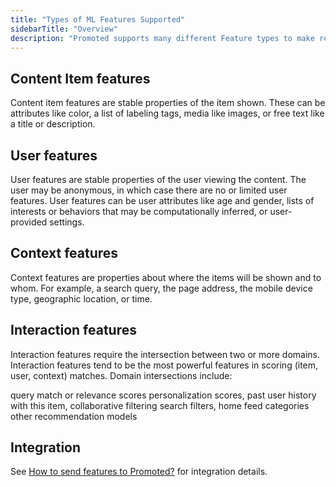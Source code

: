 ```yaml
---
title: "Types of ML Features Supported"
sidebarTitle: "Overview"
description: "Promoted supports many different Feature types to make recommendations. Here, we list the major Feature Domains, provide some examples, and describe how to send these features to Promoted. The top domains are:"
---
```


## Content Item features

Content item features are stable properties of the item shown. These can be attributes like color, a list of labeling tags, media like images, or free text like a title or description.

## User features

User features are stable properties of the user viewing the content. The user may be anonymous, in which case there are no or limited user features. User features can be user attributes like age and gender, lists of interests or behaviors that may be computationally inferred, or user-provided settings.

## Context features

Context features are properties about where the items will be shown and to whom. For example, a search query, the page address, the mobile device type, geographic location, or time.

## Interaction features

Interaction features require the intersection between two or more domains. Interaction features tend to be the most powerful features in scoring (item, user, context) matches. Domain intersections include:

<Card title="Item x Context" icon="hundred-points" icontype="duotone">
  query match or relevance scores
</Card>
<Card title="Item x User" icon="backward" icontype="duotone">
  personalization scores, past user history with this item, collaborative filtering
</Card>
<Card title="Context x User" icon="filter" icontype="duotone">
  search filters, home feed categories
</Card>
<Card title="User x Item x Context" icon="ellipsis-stroke" icontype="duotone">
  other recommendation models
</Card>

## Integration

See [How to send features to Promoted?](/how-to-send-features-to-promoted) for integration details.